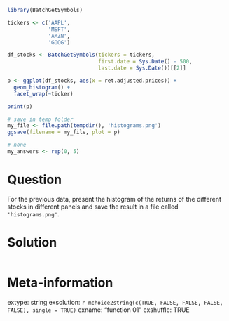 ```r
library(BatchGetSymbols)

tickers <- c('AAPL', 
             'MSFT',
             'AMZN',
             'GOOG') 

df_stocks <- BatchGetSymbols(tickers = tickers, 
                             first.date = Sys.Date() - 500,
                             last.date = Sys.Date())[[2]]

p <- ggplot(df_stocks, aes(x = ret.adjusted.prices)) + 
  geom_histogram() + 
  facet_wrap(~ticker)

print(p)

# save in temp folder
my_file <- file.path(tempdir(), 'histograms.png')
ggsave(filename = my_file, plot = p)
```

```r
# none
my_answers <- rep(0, 5)
```

Question
========

For the previous data, present the histogram of the returns of the different stocks in different panels and save the result in a file called `'histograms.png'`.



Solution
================

```r
```


Meta-information
================
extype: string
exsolution: `r mchoice2string(c(TRUE, FALSE, FALSE, FALSE, FALSE), single = TRUE)`
exname: "function 01"
exshuffle: TRUE


